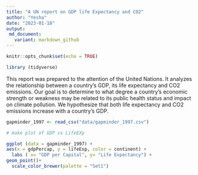```yaml
---
title: "A UN report on GDP life Expectancy and CO2"
author: "Yesha"
date: "2023-01-18"
output: 
 md_document:
   variant: markdown_github
---
```


```r
knitr::opts_chunk$set(echo = TRUE)
```

```r
library (tidyverse)

```
This report was prepared to the attention of the United Nations. It analyzes the relationship between a country's GDP, its life expectancy and CO2 emissions. Our goal is to determine to what degree a country’s economic strength or weakness may be related to its public health status and impact on climate pollution. We hypothesize that both life expectancy and CO2 emissions increase with a country's GDP.

```r
gapminder_1997 <- read_csv("data/gapminder_1997.csv")
```


```r
# make plot of GDP vs LifeEXp

ggplot (data = gapminder_1997) +
aes(x = gdpPercap, y = lifeExp, color = continent) +
  labs ( x= "GDP per Capital", y= "Life Expectancy") +
geom_point()+
  scale_color_brewer(palette = "Set1")

```

